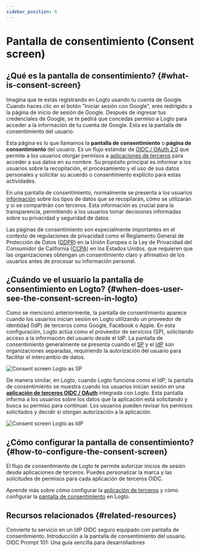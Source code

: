 ```yaml
---
sidebar_position: 6
---
```


# Pantalla de consentimiento (Consent screen)

## ¿Qué es la pantalla de consentimiento? \{#what-is-consent-screen}

Imagina que te estás registrando en Logto usando tu cuenta de Google. Cuando haces clic en el botón "Iniciar sesión con Google", eres redirigido a la página de inicio de sesión de Google. Después de ingresar tus credenciales de Google, se te pedirá que concedas permiso a Logto para acceder a la información de tu cuenta de Google. Esta es la pantalla de consentimiento del usuario.

Esta página es lo que llamamos la **pantalla de consentimiento** o **página de consentimiento** del usuario. Es un flujo estándar de [OIDC / OAuth 2.0](/integrate-logto/third-party-applications) que permite a los usuarios otorgar permisos a [aplicaciones de terceros](/integrate-logto/third-party-applications) para acceder a sus datos en su nombre. Su propósito principal es informar a los usuarios sobre la recopilación, el procesamiento y el uso de sus datos personales y solicitar su acuerdo o consentimiento explícito para estas actividades.

En una pantalla de consentimiento, normalmente se presenta a los usuarios [información](/integrate-logto/third-party-applications/consent-screen-branding#customize-the-branding-information) sobre los tipos de datos que se recopilarán, cómo se utilizarán y si se compartirán con terceros. Esta información es crucial para la transparencia, permitiendo a los usuarios tomar decisiones informadas sobre su privacidad y seguridad de datos.

Las páginas de consentimiento son especialmente importantes en el contexto de regulaciones de privacidad como el Reglamento General de Protección de Datos ([GDPR](https://gdpr-info.eu/art-4-gdpr/)) en la Unión Europea o la Ley de Privacidad del Consumidor de California ([CCPA](https://oag.ca.gov/privacy/ccpa)) en los Estados Unidos, que requieren que las organizaciones obtengan un consentimiento claro y afirmativo de los usuarios antes de procesar su información personal.

## ¿Cuándo ve el usuario la pantalla de consentimiento en Logto? \{#when-does-user-see-the-consent-screen-in-logto}

Como se mencionó anteriormente, la pantalla de consentimiento aparece cuando los usuarios inician sesión en Logto utilizando un proveedor de identidad (IdP) de terceros como Google, Facebook o Apple. En esta configuración, Logto actúa como el proveedor de servicios (SP), solicitando acceso a la información del usuario desde el IdP. La pantalla de consentimiento generalmente se presenta cuando el [SP](https://auth.wiki/service-provider) y el [IdP](https://auth.wiki/identity-provider) son organizaciones separadas, requiriendo la autorización del usuario para facilitar el intercambio de datos.

<img src="/img/assets/consent-screen-logto-as-sp.png" alt="Consent screen Logto as SP" />

De manera similar, en Logto, cuando Logto funciona como el IdP, la pantalla de consentimiento se muestra cuando los usuarios inician sesión en una [**aplicación de terceros OIDC / OAuth**](/integrate-logto/third-party-applications) integrada con Logto. Esta pantalla informa a los usuarios sobre los datos que la aplicación está solicitando y busca su permiso para continuar. Los usuarios pueden revisar los permisos solicitados y decidir si otorgan autorización a la aplicación.

<img src="/img/assets/consent-screen-logto-as-idp.png" alt="Consent screen Logto as IdP" />

## ¿Cómo configurar la pantalla de consentimiento? \{#how-to-configure-the-consent-screen}

El flujo de consentimiento de Logto te permite autorizar inicios de sesión desde aplicaciones de terceros. Puedes personalizar la marca y las solicitudes de permisos para cada aplicación de terceros OIDC.

Aprende más sobre cómo configurar la [aplicación de terceros](/integrate-logto/third-party-applications/) y cómo configurar la [pantalla de consentimiento](/integrate-logto/third-party-applications/consent-screen-branding/) en Logto.

## Recursos relacionados \{#related-resources}

<Url href="https://www.youtube.com/watch?v=sW-C7SRt9OM">
  Convierte tu servicio en un IdP OIDC seguro equipado con pantalla de consentimiento.
</Url>
<Url href="https://blog.logto.io/user-consent-screen">
  Introducción a la pantalla de consentimiento del usuario.
</Url>

<Url href="https://blog.logto.io/introducing-oidc-prompt">
  OIDC Prompt 101: Una guía sencilla para desarrolladores
</Url>
